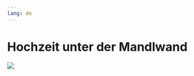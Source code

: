```yaml
---
lang: de
---
```


# Hochzeit unter der Mandlwand

![](img/WplusD.gif){fig-align="center"}

<!-- ::: {layout-ncol=2}
![](img/Denise_Hilti.jpg)

![](img/wolfi_rad_smile.jpg)
::: -->
